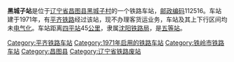 {{noteTA
|1=zh-cn:始发车次; zh-hk:列車班次;
|2=zh-cn:车次; zh-hk:班次;
}}
{{Infobox China railway station 
|车站名称 = 黑城子站
|车站名称拼音 = 
|车站地址 = [[辽宁省|辽宁省]][[昌图县|昌图县]]
|归属 = [[沈阳铁路局|沈阳铁路局]]
|车站等级 = [[五等站_(中铁)|五等站]]
|线路 = [[平齐铁路|平齐铁路]]
}}
'''黑城子站'''是位于[[辽宁省|辽宁省]][[昌图县|昌图县]][[黑城子村|黑城子村]]的一个铁路车站，[[邮政编码|邮政编码]]112516。车站建于1971年，有[[平齐铁路|平齐铁路]]经过该站，现不办理客货运业务，车站及其上下行区间均未[[电气化|电气化]]。车站距离[[四平站|四平站]]45[[公里|公里]]，隶属[[沈阳铁路局|沈阳铁路局]]，是[[五等站_(中铁)|五等站]]。

{{start rail box}}
{{s-inop|[[曲家店站|曲家店站]]}}
{{s-line|[[平齐铁路|平齐铁路]]}}
{{s-inop|[[傅家屯站|傅家屯站]]}}
{{end box}}
{{平齐铁路}}
{{铁路车站小作品}}
{{辽宁小作品}}

[[Category:平齐铁路车站|Category:平齐铁路车站]]
[[Category:1971年启用的铁路车站|Category:1971年启用的铁路车站]]
[[Category:铁岭市铁路车站|Category:铁岭市铁路车站]]
[[Category:昌图县|Category:昌图县]]
[[Category:辽宁省铁路废站|Category:辽宁省铁路废站]]